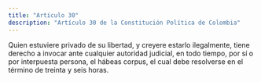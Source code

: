 ```yaml
---
title: "Artículo 30"
description: "Artículo 30 de la Constitución Política de Colombia"
---
```


Quien estuviere privado de su libertad, y creyere estarlo ilegalmente, tiene derecho
a invocar ante cualquier autoridad judicial, en todo
tiempo, por sí o por interpuesta persona, el hábeas corpus, el cual debe resolverse en el término de
treinta y seis horas.